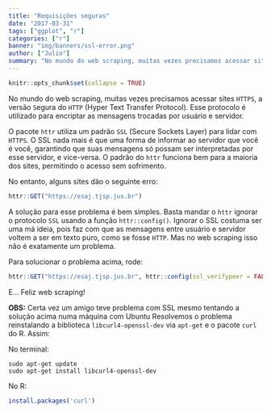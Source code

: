 ```yaml
---
title: "Requisições seguras"
date: "2017-03-31"
tags: ["ggplot", "r"]
categories: ["r"]
banner: "img/banners/ssl-error.png"
author: ["Julio"]
summary: "No mundo do web scraping, muitas vezes precisamos acessar sites HTTPS, a versão segura do HTTP (Hyper Text Transfer Protocol). Esse protocolo é utilizado para encriptar as mensagens trocadas por usuário e servidor. O pacote httr utiliza um padrão SSL (Secure Sockets Layer) para lidar com HTTPS..."
---
```


```r
knitr::opts_chunk$set(collapse = TRUE)
```

No mundo do web scraping, muitas vezes precisamos acessar sites `HTTPS`, a versão `S`egura do `HTTP` (Hyper Text Transfer Protocol). Esse protocolo é utilizado para encriptar as mensagens trocadas por usuário e servidor. 

O pacote `httr` utiliza um padrão `SSL` (Secure Sockets Layer) para lidar com `HTTPS`. O SSL nada mais é que uma forma de informar ao servidor que você é você, garantindo que suas mensagens só possam ser interpretadas por esse servidor, e vice-versa. O padrão do `httr` funciona bem para a maioria dos sites, permitindo o acesso sem sofrimento.

No entanto, alguns sites dão o seguinte erro:

```r
httr::GET("https://esaj.tjsp.jus.br")
```

A solução para esse problema é bem simples. Basta mandar o `httr` ignorar o protocolo `SSL` usando a função `httr::config()`. Ignorar o SSL costuma ser uma má ideia, pois faz com que as mensagens entre usuário e servidor voltem a ser em texto puro, como se fosse `HTTP`. Mas no web scraping isso não é exatamente um problema.

Para solucionar o problema acima, rode:

```r
httr::GET("https://esaj.tjsp.jus.br", httr::config(ssl_verifypeer = FALSE))
```

E... Feliz web scraping! 

**OBS:** Certa vez um amigo teve problema com SSL mesmo tentando a solução acima numa máquina com Ubuntu Resolvemos o problema reinstalando a biblioteca `libcurl4-openssl-dev` via `apt-get` e o pacote `curl` do R. Assim:

No terminal:

```shell
sudo apt-get update
sudo apt-get install libcurl4-openssl-dev
```

No R:

```r
install.packages('curl')
```


